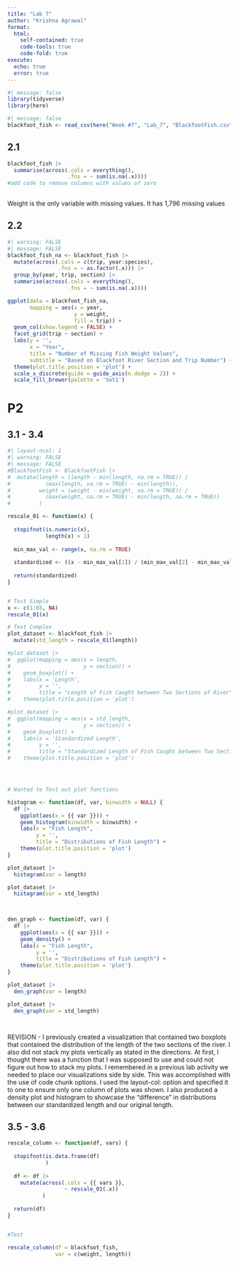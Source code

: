 ```yaml
---
title: "Lab 7"
author: "Krishna Agrawal"
format:
  html:
    self-contained: true
    code-tools: true
    code-fold: true
execute:
  echo: true
  error: true
---
```


```r
#| message: false
library(tidyverse)
library(here)
```

```r
#| message: false
blackfoot_fish <- read_csv(here("Week #7", "Lab_7", "BlackfootFish.csv"))
```

## 2.1

```r
blackfoot_fish |>
  summarise(across(.cols = everything(),
                   .fns = ~ sum(is.na(.x))))
#add code to remove columns with values of zero
  
```

Weight is the only variable with missing values. It has 1,796 missing values

## 2.2

```r
#| warning: FALSE
#| message: FALSE
blackfoot_fish_na <- blackfoot_fish |>
  mutate(across(.cols = c(trip, year:species),
                .fns = ~ as.factor(.x))) |>
  group_by(year, trip, section) |>
  summarise(across(.cols = everything(),
                   .fns = ~ sum(is.na(.x))))

ggplot(data = blackfoot_fish_na,
       mapping = aes(x = year, 
                     y = weight,
                     fill = trip)) +
  geom_col(show.legend = FALSE) +
  facet_grid(trip ~ section) +
  labs(y = '',
       x = "Year", 
       title = "Number of Missing Fish Weight Values",
       subtitle = "Based on Blackfoot River Section and Trip Number") +
  theme(plot.title.position = 'plot') +
  scale_x_discrete(guide = guide_axis(n.dodge = 2)) +
  scale_fill_brewer(palette = 'Set1') 
```

# P2

## 3.1 - 3.4

```r
#| layout-ncol: 1
#| warning: FALSE
#| message: FALSE
#BlackfootFish <- BlackfootFish |> 
#  mutate(length = (length - min(length, na.rm = TRUE)) / 
#           (max(length, na.rm = TRUE) - min(length)), 
#         weight = (weight - min(weight, na.rm = TRUE)) / 
#           (max(weight, na.rm = TRUE) - min(length, na.rm = TRUE))
#         )

rescale_01 <- function(x) {
  
  stopifnot(is.numeric(x), 
            length(x) > 1)
  
  min_max_val <- range(x, na.rm = TRUE)
  
  standardized <- ((x - min_max_val[1]) / (min_max_val[2] - min_max_val[1]))
  
  return(standardized)
}


# Test Simple
x <- c(1:85, NA)
rescale_01(x)

# Test Complex
plot_dataset <- blackfoot_fish |>
  mutate(std_length = rescale_01(length)) 

#plot_dataset |>
#  ggplot(mapping = aes(x = length,
#                       y = section)) +
#    geom_boxplot() +
#    labs(x = 'Length',
#         y = '',
#         title = "Length of Fish Caught between Two Sections of River") +
#    theme(plot.title.position = 'plot')

#plot_dataset |>
#  ggplot(mapping = aes(x = std_length,
#                       y = section)) +
#    geom_boxplot() +
#    labs(x = 'Standardized Length',
#         y = '',
#         title = "Standardized Length of Fish Caught between Two Sections of River") +
#    theme(plot.title.position = 'plot')




# Wanted to Test out plot functions

histogram <- function(df, var, binwidth = NULL) {
  df |> 
    ggplot(aes(x = {{ var }})) + 
    geom_histogram(binwidth = binwidth) +
    labs(x = "Fish Length",
         y = '',
         title = "Distributions of Fish Length") +
    theme(plot.title.position = 'plot')
}

plot_dataset |>
  histogram(var = length) 

plot_dataset |>
  histogram(var = std_length) 


    
den_graph <- function(df, var) {
  df |> 
    ggplot(aes(x = {{ var }})) + 
    geom_density() +
    labs(x = "Fish Length",
         y = '',
         title = "Distributions of Fish Length") +
    theme(plot.title.position = 'plot')
}

plot_dataset |>
  den_graph(var = length) 

plot_dataset |>
  den_graph(var = std_length)  




```

REVISION - I previously created a visualization that contained two boxplots that contained the distribution of the length of the two sections of the river. I also did not stack my plots vertically as stated in the directions. At first, I thought there was a function that I was supposed to use and could not figure out how to stack my plots. I remembered in a previous lab activity we needed to place our visualizations side by side. This was accomplished with the use of code chunk options. I used the layout-col: option and specified it to one to ensure only one column of plots was shown. I also produced a density plot and histogram to showcase the "difference" in distributions between our standardized length and our original length.

## 3.5 - 3.6

```r
rescale_column <- function(df, vars) {
  
  stopifnot(is.data.frame(df)
            )
  
  df <- df |>
    mutate(across(.cols = {{ vars }},
                  ~ rescale_01(.x))
           )
  
  return(df)
}


#Test

rescale_column(df = blackfoot_fish,
               var = c(weight, length))
```
